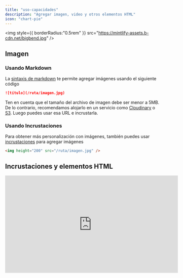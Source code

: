 ```yaml
---
title: "uso-capacidades"
description: "Agregar imagen, video y otros elementos HTML"
icon: "chart-pie"
---
```


<img
  style={{ borderRadius:"0.5rem" }}
  src="https://mintlify-assets.b-cdn.net/bigbend.jpg"
/>

## Imagen

### Usando Markdown

La [sintaxis de markdown](https://www.markdownguide.org/basic-syntax/#images) te permite agregar imágenes usando el siguiente código

```md
![título](/ruta/imagen.jpg)
```

Ten en cuenta que el tamaño del archivo de imagen debe ser menor a 5MB. De lo contrario, recomendamos alojarlo en un servicio como [Cloudinary](https://cloudinary.com/) o [S3](https://aws.amazon.com/s3/). Luego puedes usar esa URL e incrustarla.

### Usando Incrustaciones

Para obtener más personalización con imágenes, también puedes usar [incrustaciones](/writing-content/embed) para agregar imágenes

```html
<img height="200" src="/ruta/imagen.jpg" />
```

## Incrustaciones y elementos HTML

<iframe width="560" height="315" src="https://www.youtube.com/embed/4KzFe50RQkQ" title="Reproductor de video de YouTube" frameBorder="0" allow="accelerometer; autoplay; clipboard-write; encrypted-media; gyroscope; picture-in-picture" allowFullScreen style={{ width:"100%",borderRadius:"0.5rem" }} />

<br />

<Tip>
  Mintlify soporta [etiquetas HTML en Markdown](https://www.markdownguide.org/basic-syntax/#html). Esto es útil si prefieres etiquetas HTML a la sintaxis Markdown, y te permite crear documentación con flexibilidad infinita.
</Tip>

### iFrames

Carga otra página HTML dentro del documento. Se usa más comúnmente para incrustar videos.

```html
<iframe src="https://www.youtube.com/embed/4KzFe50RQkQ"> </iframe>
```